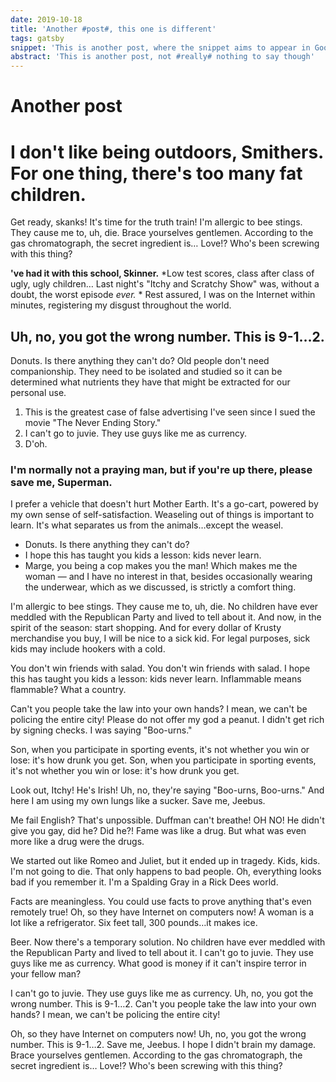 ```yaml
---
date: 2019-10-18
title: 'Another #post#, this one is different'
tags: gatsby
snippet: 'This is another post, where the snippet aims to appear in Google'
abstract: 'This is another post, not #really# nothing to say though'
---
```



# Another post

# I don't like being outdoors, Smithers. For one thing, there's too many fat children.

Get ready, skanks! It's time for the truth train! I'm allergic to bee stings. They cause me to, uh, die. Brace yourselves gentlemen. According to the gas chromatograph, the secret ingredient is… Love!? Who's been screwing with this thing?

__'ve had it with this school, Skinner.__ *Low test scores, class after class of ugly, ugly children… Last night's "Itchy and Scratchy Show" was, without a doubt, the worst episode *ever.* * Rest assured, I was on the Internet within minutes, registering my disgust throughout the world.

## Uh, no, you got the wrong number. This is 9-1…2.

Donuts. Is there anything they can't do? Old people don't need companionship. They need to be isolated and studied so it can be determined what nutrients they have that might be extracted for our personal use.

1. This is the greatest case of false advertising I've seen since I sued the movie "The Never Ending Story."
2. I can't go to juvie. They use guys like me as currency.
3. D'oh.

### I'm normally not a praying man, but if you're up there, please save me, Superman.

I prefer a vehicle that doesn't hurt Mother Earth. It's a go-cart, powered by my own sense of self-satisfaction. Weaseling out of things is important to learn. It's what separates us from the animals…except the weasel.

* Donuts. Is there anything they can't do?
* I hope this has taught you kids a lesson: kids never learn.
* Marge, you being a cop makes you the man! Which makes me the woman — and I have no interest in that, besides occasionally wearing the underwear, which as we discussed, is strictly a comfort thing.

I'm allergic to bee stings. They cause me to, uh, die. No children have ever meddled with the Republican Party and lived to tell about it. And now, in the spirit of the season: start shopping. And for every dollar of Krusty merchandise you buy, I will be nice to a sick kid. For legal purposes, sick kids may include hookers with a cold.

You don't win friends with salad. You don't win friends with salad. I hope this has taught you kids a lesson: kids never learn. Inflammable means flammable? What a country.

Can't you people take the law into your own hands? I mean, we can't be policing the entire city! Please do not offer my god a peanut. I didn't get rich by signing checks. I was saying "Boo-urns."

Son, when you participate in sporting events, it's not whether you win or lose: it's how drunk you get. Son, when you participate in sporting events, it's not whether you win or lose: it's how drunk you get.

Look out, Itchy! He's Irish! Uh, no, they're saying "Boo-urns, Boo-urns." And here I am using my own lungs like a sucker. Save me, Jeebus.

Me fail English? That's unpossible. Duffman can't breathe! OH NO! He didn't give you gay, did he? Did he?! Fame was like a drug. But what was even more like a drug were the drugs.

We started out like Romeo and Juliet, but it ended up in tragedy. Kids, kids. I'm not going to die. That only happens to bad people. Oh, everything looks bad if you remember it. I'm a Spalding Gray in a Rick Dees world.

Facts are meaningless. You could use facts to prove anything that's even remotely true! Oh, so they have Internet on computers now! A woman is a lot like a refrigerator. Six feet tall, 300 pounds…it makes ice.

Beer. Now there's a temporary solution. No children have ever meddled with the Republican Party and lived to tell about it. I can't go to juvie. They use guys like me as currency. What good is money if it can't inspire terror in your fellow man?

I can't go to juvie. They use guys like me as currency. Uh, no, you got the wrong number. This is 9-1…2. Can't you people take the law into your own hands? I mean, we can't be policing the entire city!

Oh, so they have Internet on computers now! Uh, no, you got the wrong number. This is 9-1…2. Save me, Jeebus. I hope I didn't brain my damage. Brace yourselves gentlemen. According to the gas chromatograph, the secret ingredient is… Love!? Who's been screwing with this thing?
